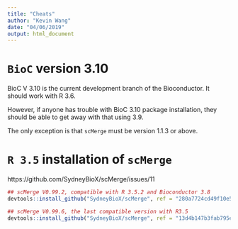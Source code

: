 ```yaml
---
title: "Cheats"
author: "Kevin Wang"
date: "04/06/2019"
output: html_document
---
```


# `BioC` version 3.10

BioC V 3.10 is the current development branch of the Bioconductor. It should work with R 3.6. 

However, if anyone has trouble with BioC 3.10 package installation, they should be able to get away with that using 3.9. 

The only exception is that `scMerge` must be version 1.1.3 or above. 

# `R 3.5` installation of `scMerge`

https://github.com/SydneyBioX/scMerge/issues/11

```r
## scMerge V0.99.2, compatible with R 3.5.2 and Bioconductor 3.8
devtools::install_github("SydneyBioX/scMerge", ref = "280a7724cd49f10e535f4023a085bc6dc7dc432d") 

## scMerge V0.99.6, the last compatible version with R3.5
devtools::install_github("SydneyBioX/scMerge", ref = "13d4b147b3fab795eb89852188d4708797cbea44")
```

